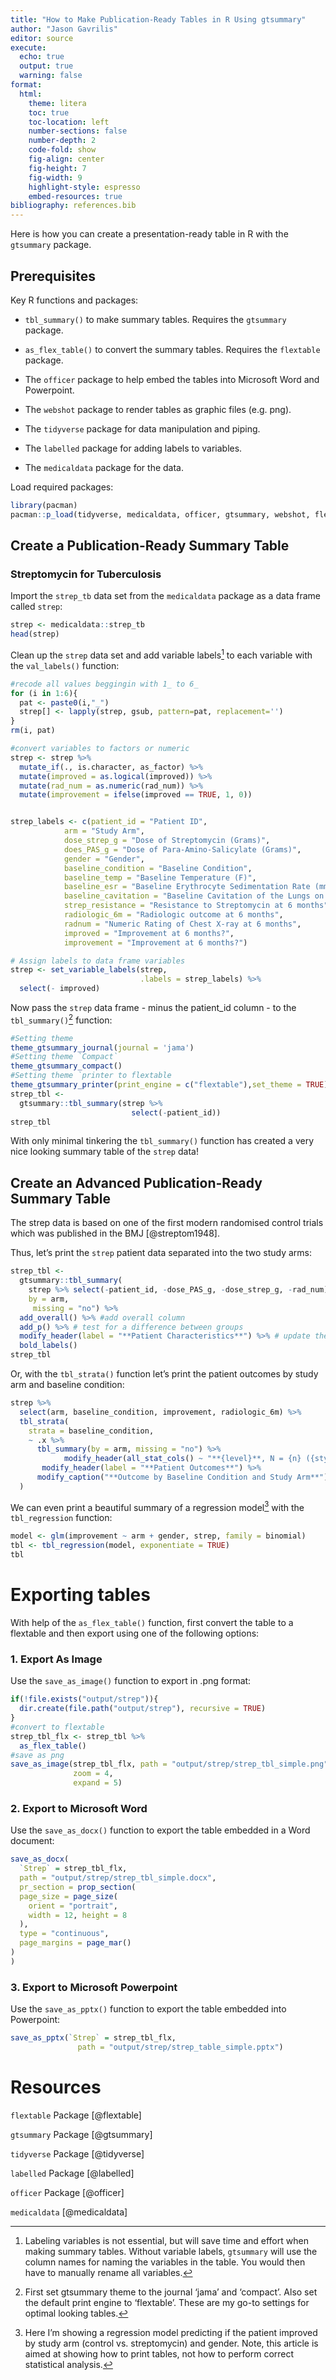 ```yaml
---
title: "How to Make Publication-Ready Tables in R Using gtsummary"
author: "Jason Gavrilis"
editor: source
execute: 
  echo: true
  output: true
  warning: false
format:
  html:
    theme: litera
    toc: true
    toc-location: left
    number-sections: false
    number-depth: 2
    code-fold: show
    fig-align: center
    fig-height: 7
    fig-width: 9
    highlight-style: espresso
    embed-resources: true
bibliography: references.bib
---
```


Here is how you can create a presentation-ready table in R with the `gtsummary` package.

## Prerequisites

Key R functions and packages:

-   `tbl_summary()` to make summary tables. Requires the `gtsummary` package.

-   `as_flex_table()` to convert the summary tables. Requires the `flextable` package.

-   The `officer` package to help embed the tables into Microsoft Word and Powerpoint.

-   The `webshot` package to render tables as graphic files (e.g. png).

-   The `tidyverse` package for data manipulation and piping.

-   The `labelled` package for adding labels to variables.

-   The `medicaldata` package for the data.

Load required packages:

```r
library(pacman)
pacman::p_load(tidyverse, medicaldata, officer, gtsummary, webshot, flextable, labelled)
```

## Create a Publication-Ready Summary Table

### Streptomycin for Tuberculosis

Import the `strep_tb` data set from the `medicaldata` package as a data frame called `strep`:

```r
strep <- medicaldata::strep_tb
head(strep)
```

Clean up the `strep` data set and add variable labels[^1] to each variable with the `val_labels()` function:

[^1]: Labeling variables is not essential, but will save time and effort when making summary tables. Without variable labels, `gtsummary` will use the column names for naming the variables in the table. You would then have to manually rename all variables.

```r
#recode all values beggingin with 1_ to 6_ 
for (i in 1:6){
  pat <- paste0(i,"_")
  strep[] <- lapply(strep, gsub, pattern=pat, replacement='')
}
rm(i, pat)

#convert variables to factors or numeric
strep <- strep %>% 
  mutate_if(., is.character, as_factor) %>% 
  mutate(improved = as.logical(improved)) %>% 
  mutate(rad_num = as.numeric(rad_num)) %>% 
  mutate(improvement = ifelse(improved == TRUE, 1, 0))


strep_labels <- c(patient_id = "Patient ID",
            arm = "Study Arm",
            dose_strep_g = "Dose of Streptomycin (Grams)",
            does_PAS_g = "Dose of Para-Amino-Salicylate (Grams)",
            gender = "Gender",
            baseline_condition = "Baseline Condition",
            baseline_temp = "Baseline Temperature (F)",
            baseline_esr = "Baseline Erythrocyte Sedimentation Rate (mmph)",
            baseline_cavitation = "Baseline Cavitation of the Lungs on chest X-ray",
            strep_resistance = "Resistance to Streptomycin at 6 months",
            radiologic_6m = "Radiologic outcome at 6 months",
            radnum = "Numeric Rating of Chest X-ray at 6 months",
            improved = "Improvement at 6 months?",
            improvement = "Improvement at 6 months?")

# Assign labels to data frame variables
strep <- set_variable_labels(strep,         
                             .labels = strep_labels) %>% 
  select(- improved)
```

Now pass the `strep` data frame - minus the patient_id column - to the `tbl_summary()`[^2] function:

[^2]: First set gtsummary theme to the journal 'jama' and 'compact'. Also set the default print engine to 'flextable'. These are my go-to settings for optimal looking tables.

```r
#Setting theme
theme_gtsummary_journal(journal = 'jama')
#Setting theme `Compact`
theme_gtsummary_compact()
#Setting theme `printer to flextable
theme_gtsummary_printer(print_engine = c("flextable"),set_theme = TRUE)
strep_tbl <-
  gtsummary::tbl_summary(strep %>% 
                           select(-patient_id))
strep_tbl
```

With only minimal tinkering the `tbl_summary()` function has created a very nice looking summary table of the `strep` data!

## Create an Advanced Publication-Ready Summary Table

The strep data is based on one of the first modern randomised control trials which was published in the BMJ [@streptom1948].

Thus, let's print the `strep` patient data separated into the two study arms:

```r
strep_tbl <-
  gtsummary::tbl_summary(
    strep %>% select(-patient_id, -dose_PAS_g, -dose_strep_g, -rad_num),
    by = arm,
     missing = "no") %>% 
  add_overall() %>% #add overall column 
  add_p() %>% # test for a difference between groups
  modify_header(label = "**Patient Characteristics**") %>% # update the column header
  bold_labels() 
strep_tbl
```

Or, with the `tbl_strata()` function let's print the patient outcomes by study arm and baseline condition:

```r
strep %>%
  select(arm, baseline_condition, improvement, radiologic_6m) %>%
  tbl_strata(
    strata = baseline_condition,
    ~ .x %>%
      tbl_summary(by = arm, missing = "no") %>%
            modify_header(all_stat_cols() ~ "**{level}**, N = {n} ({style_percent(p)}%)") %>% 
       modify_header(label = "**Patient Outcomes**") %>% 
      modify_caption("**Outcome by Baseline Condition and Study Arm**") 
  )
```

We can even print a beautiful summary of a regression model[^3] with the `tbl_regression` function:

[^3]: Here I'm showing a regression model predicting if the patient improved by study arm (control vs. streptomycin) and gender. Note, this article is aimed at showing how to print tables, not how to perform correct statistical analysis.

```r
model <- glm(improvement ~ arm + gender, strep, family = binomial)
tbl <- tbl_regression(model, exponentiate = TRUE)
tbl
```

# Exporting tables

With help of the `as_flex_table()` function, first convert the table to a flextable and then export using one of the following options:

### 1. Export As Image

Use the `save_as_image()` function to export in .png format:

```r
if(!file.exists("output/strep")){
  dir.create(file.path("output/strep"), recursive = TRUE)
}
#convert to flextable
strep_tbl_flx <- strep_tbl %>% 
  as_flex_table()
#save as png
save_as_image(strep_tbl_flx, path = "output/strep/strep_tbl_simple.png", 
              zoom = 4, 
              expand = 5)
```

### 2. Export to Microsoft Word

Use the `save_as_docx()` function to export the table embedded in a Word document:

```r
save_as_docx(
  `Strep` = strep_tbl_flx,
  path = "output/strep/strep_tbl_simple.docx", 
  pr_section = prop_section(
  page_size = page_size(
    orient = "portrait",
    width = 12, height = 8
  ),
  type = "continuous",
  page_margins = page_mar()
)
)
```

### 3. Export to Microsoft Powerpoint

Use the `save_as_pptx()` function to export the table embedded into Powerpoint:

```r
save_as_pptx(`Strep` = strep_tbl_flx, 
               path = "output/strep/strep_table_simple.pptx")
```

# Resources

`flextable` Package [@flextable]

`gtsummary` Package [@gtsummary]

`tidyverse` Package [@tidyverse]

`labelled` Package [@labelled]

`officer` Package [@officer]

`medicaldata` [@medicaldata]
